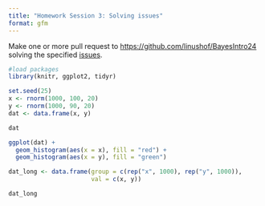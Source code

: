 ```yaml
---
title: "Homework Session 3: Solving issues"
format: gfm
---
```


Make one or more pull request to <https://github.com/linushof/BayesIntro24> solving the specified [issues](https://github.com/linushof/BayesIntro24/issues).


```r
#load packages
library(knitr, ggplot2, tidyr)
```

```r
set.seed(25)
x <- rnorm(1000, 100, 20)
y <- rnorm(1000, 90, 20)
dat <- data.frame(x, y)
```

```r
dat
```

```r
ggplot(dat) +
  geom_histogram(aes(x = x), fill = "red") + 
  geom_histogram(aes(x = y), fill = "green")
```

```r
dat_long <- data.frame(group = c(rep("x", 1000), rep("y", 1000)), 
                       val = c(x, y))
```

```r
dat_long
```
